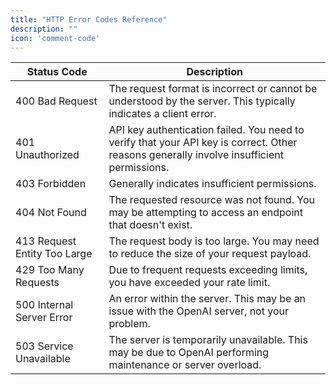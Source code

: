 ```yaml
---
title: "HTTP Error Codes Reference"
description: ""
icon: 'comment-code'
---
```


| Status Code | Description |
|-------------|-------------|
| 400 Bad Request | The request format is incorrect or cannot be understood by the server. This typically indicates a client error. |
| 401 Unauthorized | API key authentication failed. You need to verify that your API key is correct. Other reasons generally involve insufficient permissions. |
| 403 Forbidden | Generally indicates insufficient permissions. |
| 404 Not Found | The requested resource was not found. You may be attempting to access an endpoint that doesn't exist. |
| 413 Request Entity Too Large | The request body is too large. You may need to reduce the size of your request payload. |
| 429 Too Many Requests | Due to frequent requests exceeding limits, you have exceeded your rate limit. |
| 500 Internal Server Error | An error within the server. This may be an issue with the OpenAI server, not your problem. |
| 503 Service Unavailable | The server is temporarily unavailable. This may be due to OpenAI performing maintenance or server overload. |
